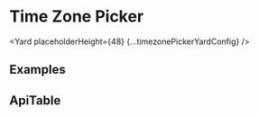 


# Time Zone Picker

<Yard placeholderHeight={48} {...timezonePickerYardConfig} />

## Examples

<Example title="Timezone picker" path="time-zone-picker/examples/basic.js">
  <TimezonePicker />
</Example>

## ApiTable

<ApiTable title="Timezone Picker props" config={timezonePickerYardConfig} />
<ImplementationLink componentPath="time-zone-picker" />
<Exports
  component={TimezonePickerExports}
  title="Timezone Picker exports"
  path="spaceweb/time-zone-picker"
  cheatsheet={false}
/>
